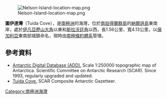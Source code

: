 [[Image:Nelson-Island-location-map.png|thumb]]

'''圖伊達灣'''（Tuida Cove），是[[南極洲|南極洲]]的海灣，位於[[南設得蘭群島|南設得蘭群島]]的[[納爾遜島|納爾遜島]]東南岸，處於[[伊凡亞歷山大角|伊凡亞歷山大角]]以東和[[斯拉沃廷角|斯拉沃廷角]]以西，長1.56公里、寬4.13公里，以[[保加利亞|保加利亞]]東南部城鎮命名，現時由[[南極條約體系|南極條約體系]]管理。

{{coord|62|19|40|S|58|57|05|W|display=title}}

==參考資料==
* [http://www.add.scar.org Antarctic Digital Database (ADD).]{{Wayback|url=http://www.add.scar.org/ |date=20170305000653 }} Scale 1:250000 topographic map of Antarctica. Scientific Committee on Antarctic Research (SCAR). Since 1993, regularly upgraded and updated.
* [https://data.aad.gov.au/aadc/gaz/scar/display_name.cfm?gaz_id=137500 Tuida Cove.] {{Wayback|url=https://data.aad.gov.au/aadc/gaz/scar/display_name.cfm?gaz_id=137500 |date=20170922101048 }} SCAR Composite Antarctic Gazetteer.

{{Antarctica-geo-stub}}
[[Category:南極洲海灣|Category:南極洲海灣]]